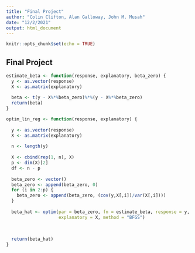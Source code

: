 ```yaml
---
title: "Final Project"
author: "Colin Clifton, Alan Galloway, John M. Musah"
date: "12/2/2021"
output: html_document
---
```


```r
knitr::opts_chunk$set(echo = TRUE)
```

## Final Project

```r
estimate_beta <- function(response, explanatory, beta_zero) {
  y <- as.vector(response)
  X <- as.matrix(explanatory)
  
  beta <- t(y - X%*%beta_zero)%*%(y - X%*%beta_zero)
  return(beta)
}

```



```r
optim_lin_reg <- function(response, explanatory) {
  
  y <- as.vector(response)
  X <- as.matrix(explanatory)
  
  n <- length(y)
  
  X <- cbind(rep(1, n), X)
  p <- dim(X)[2]
  df <- n - p
  
  beta_zero <- vector()
  beta_zero <- append(beta_zero, 0)
  for (i in 2:p) {
    beta_zero <- append(beta_zero, (cov(y,X[,i])/var(X[,i])))
  }
  
  beta_hat <- optim(par = beta_zero, fn = estimate_beta, response = y,
                    explanatory = X, method = "BFGS")
  
  
  
  return(beta_hat)
}
```